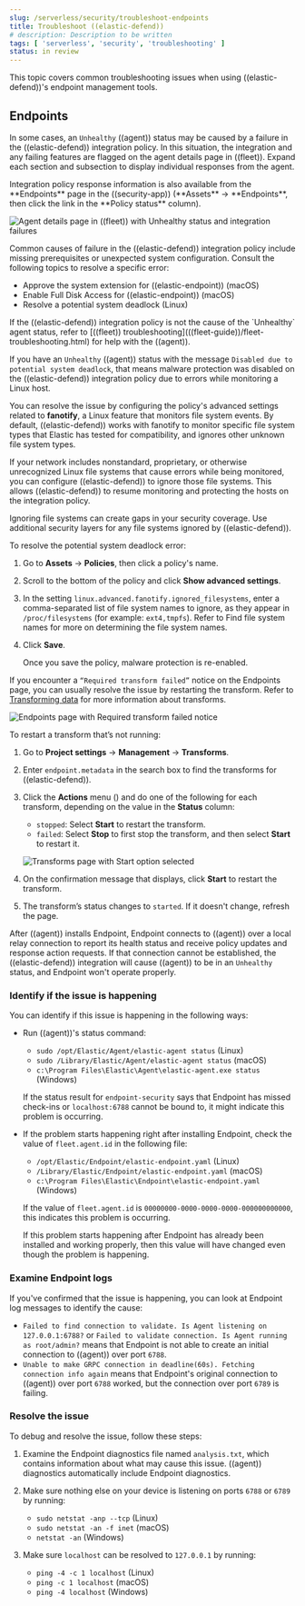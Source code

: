 ```yaml
---
slug: /serverless/security/troubleshoot-endpoints
title: Troubleshoot ((elastic-defend))
# description: Description to be written
tags: [ 'serverless', 'security', 'troubleshooting' ]
status: in review
---
```


<DocBadge template="technical preview" />
<div id="ts-management"></div>

This topic covers common troubleshooting issues when using ((elastic-defend))'s <DocLink slug="/serverless/security/manage-endpoint-protection">endpoint management tools</DocLink>.

<div id="ts-endpoints"></div>

## Endpoints

<DocAccordion id="ts-unhealthy-agent" buttonContent="Unhealthy ((agent)) status">

In some cases, an `Unhealthy` ((agent)) status may be caused by a failure in the ((elastic-defend)) integration policy. In this situation, the integration and any failing features are flagged on the agent details page in ((fleet)). Expand each section and subsection to display individual responses from the agent.

<DocCallOut title="Tip">
Integration policy response information is also available from the **Endpoints** page in the ((security-app)) (**Assets** → **Endpoints**, then click the link in the **Policy status** column).
</DocCallOut>

![Agent details page in ((fleet)) with Unhealthy status and integration failures](../images/ts-management/-troubleshooting-unhealthy-agent-fleet.png)

Common causes of failure in the ((elastic-defend)) integration policy include missing prerequisites or unexpected system configuration. Consult the following topics to resolve a specific error:

- <DocLink slug="/serverless/security/install-endpoint-manually" section="approve-the-system-extension-for-((elastic-endpoint))">Approve the system extension for ((elastic-endpoint))</DocLink> (macOS)
- <DocLink slug="/serverless/security/install-endpoint-manually" section="enable-full-disk-access-for-((elastic-endpoint))">Enable Full Disk Access for ((elastic-endpoint))</DocLink> (macOS)
- <DocLink slug="/serverless/security/troubleshoot-endpoints" section="linux-deadlock">Resolve a potential system deadlock</DocLink> (Linux)

<DocCallOut title="Tip">
If the ((elastic-defend)) integration policy is not the cause of the `Unhealthy` agent status, refer to [((fleet)) troubleshooting](((fleet-guide))/fleet-troubleshooting.html) for help with the ((agent)).
</DocCallOut>

</DocAccordion>

<DocAccordion id="linux-deadlock" buttonContent="Disabled to avoid potential system deadlock (Linux)">

If you have an `Unhealthy` ((agent)) status with the message `Disabled due to potential system deadlock`, that means malware protection was disabled on the ((elastic-defend)) integration policy due to errors while monitoring a Linux host.

You can resolve the issue by configuring the policy's <DocLink slug="/serverless/security/linux-file-monitoring">advanced settings</DocLink> related to **fanotify**, a Linux feature that monitors file system events. By default, ((elastic-defend)) works with fanotify to monitor specific file system types that Elastic has tested for compatibility, and ignores other unknown file system types.

If your network includes nonstandard, proprietary, or otherwise unrecognized Linux file systems that cause errors while being monitored, you can configure ((elastic-defend)) to ignore those file systems. This allows ((elastic-defend)) to resume monitoring and protecting the hosts on the integration policy.

<DocCallOut title="Caution" color="warning">
Ignoring file systems can create gaps in your security coverage. Use additional security layers for any file systems ignored by ((elastic-defend)).
</DocCallOut>

To resolve the potential system deadlock error:

1. Go to **Assets** → **Policies**, then click a policy's name.

1. Scroll to the bottom of the policy and click **Show advanced settings**.

1. In the setting `linux.advanced.fanotify.ignored_filesystems`, enter a comma-separated list of file system names to ignore, as they appear in `/proc/filesystems` (for example: `ext4,tmpfs`). Refer to <DocLink slug="/serverless/security/linux-file-monitoring" section="find-file-system-names">Find file system names</DocLink> for more on determining the file system names.

1. Click **Save**. 

    Once you save the policy, malware protection is re-enabled.

</DocAccordion>

<DocAccordion id="ts-transform-failed" buttonContent="Required transform failed">

If you encounter a `“Required transform failed”` notice on the Endpoints page, you can usually resolve the issue by restarting the transform. Refer to [Transforming data](((ref))/transforms.html) for more information about transforms.

![Endpoints page with Required transform failed notice](../images/ts-management/-troubleshooting-endpoints-transform-failed.png)

To restart a transform that’s not running:

1. Go to **Project settings** → **Management** → **Transforms**.
1. Enter `endpoint.metadata` in the search box to find the transforms for ((elastic-defend)).
1. Click the **Actions** menu (<DocIcon type="boxesHorizontal" title="Actions menu icon" />) and do one of the following for each transform, depending on the value in the **Status** column:

    * `stopped`: Select **Start** to restart the transform. 
    * `failed`: Select **Stop** to first stop the transform, and then select **Start** to restart it.

    ![Transforms page with Start option selected](../images/ts-management/-troubleshooting-transforms-start.png)

1. On the confirmation message that displays, click **Start** to restart the transform.
1. The transform’s status changes to `started`. If it doesn't change, refresh the page.

</DocAccordion>

<DocAccordion id="ts-agent-connection" buttonContent="((agent)) and Endpoint connection issues">

After ((agent)) installs Endpoint, Endpoint connects to ((agent)) over a local relay connection to report its health status and receive policy updates and response action requests. If that connection cannot be established, the ((elastic-defend)) integration will cause ((agent)) to be in an `Unhealthy` status, and Endpoint won't operate properly.

### Identify if the issue is happening

You can identify if this issue is happening in the following ways:

* Run ((agent))'s status command:

  * `sudo /opt/Elastic/Agent/elastic-agent status` (Linux)
  * `sudo /Library/Elastic/Agent/elastic-agent status` (macOS)
  * `c:\Program Files\Elastic\Agent\elastic-agent.exe status` (Windows)

  If the status result for `endpoint-security` says that Endpoint has missed check-ins or `localhost:6788` cannot be bound to, it might indicate this problem is occurring.

* If the problem starts happening right after installing Endpoint, check the value of `fleet.agent.id` in the following file:

  * `/opt/Elastic/Endpoint/elastic-endpoint.yaml` (Linux)
  * `/Library/Elastic/Endpoint/elastic-endpoint.yaml` (macOS)
  * `c:\Program Files\Elastic\Endpoint\elastic-endpoint.yaml` (Windows)

  If the value of `fleet.agent.id` is `00000000-0000-0000-0000-000000000000`, this indicates this problem is occurring.

  <DocCallOut title="Note">
  If this problem starts happening after Endpoint has already been installed and working properly, then this value will have changed even though the problem is happening.
  </DocCallOut>

### Examine Endpoint logs

If you've confirmed that the issue is happening, you can look at Endpoint log messages to identify the cause:

* `Failed to find connection to validate. Is Agent listening on 127.0.0.1:6788?` or `Failed to validate connection. Is Agent running as root/admin?` means that Endpoint is not able to create an initial connection to ((agent)) over port `6788`.
* `Unable to make GRPC connection in deadline(60s). Fetching connection info again` means that Endpoint's original connection to ((agent)) over port `6788` worked, but the connection over port `6789` is failing.

### Resolve the issue

To debug and resolve the issue, follow these steps:

1. Examine the Endpoint diagnostics file named `analysis.txt`, which contains information about what may cause this issue. ((agent)) diagnostics automatically include Endpoint diagnostics. 

1. Make sure nothing else on your device is listening on ports `6788` or `6789` by running:

    * `sudo netstat -anp --tcp` (Linux)
    * `sudo netstat -an -f inet` (macOS)
    * `netstat -an` (Windows)

1. Make sure `localhost` can be resolved to `127.0.0.1` by running:

    * `ping -4 -c 1 localhost` (Linux)
    * `ping -c 1 localhost` (macOS)
    * `ping -4 localhost` (Windows)

</DocAccordion>
